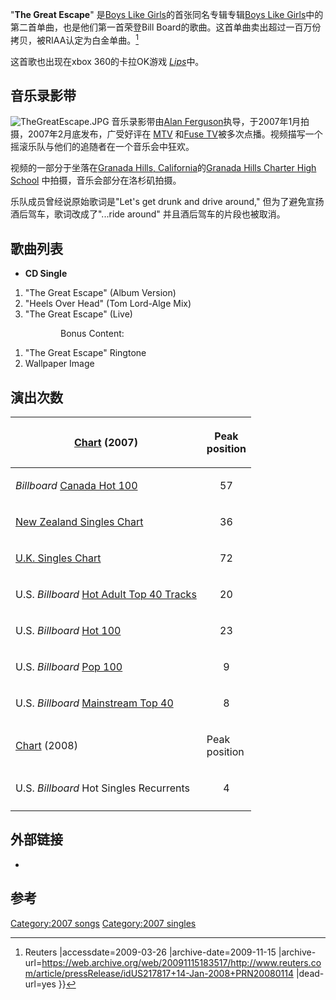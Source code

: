 {{Infobox Single |
| Name           = The Great Escape
| Cover          = The_Great_escape.jpg
| Artist         = [[Boys_Like_Girls|Boys Like Girls]]
| from Album     = [[Boys_Like_Girls_(album)|Boys Like Girls]]
| Released       = [[May_22|May 22]] 2007
| Format         = [[CD_single|CD single]]
| Recorded       = 2006
| Genre          = [[Pop_punk|Pop punk]]
| Length         = 3:28
| Label          = [[Columbia_Records|Columbia]], [[RED_Distribution|Red Ink]]
| Writer         = Martin Johnson, Sam Hollander, Dave Katz
| Producer       = [[Matt_Squire|Matt Squire]]
| Certification   = Platinum <small>(RIAA)</small>
| Last single    = "[[Hero/Heroine|Hero/Heroine]]"<br />(2006)
| This single    = "'''The Great Escape'''"<br />(2007)
| Next single    = "Hero/Heroine (re-release)"<br />(2007)
}}

"'''The Great Escape'''" 是[[Boys_Like_Girls|Boys Like Girls]]的首张同名专辑专辑[[Boys_Like_Girls_(album)|Boys Like Girls]]中的第二首单曲，也是他们第一首荣登Bill Board的歌曲。这首单曲卖出超过一百万份拷贝，被RIAA认定为白金单曲。<ref>{{Cite web |url=http://www.reuters.com/article/pressRelease/idUS217817+14-Jan-2008+PRN20080114 |title=Rapidly Rising Boston Band Boys Like Girls Invited to Open for Avril Lavigne on Upcoming... {{!}} Reuters<!-- Bot generated title --> |accessdate=2009-03-26 |archive-date=2009-11-15 |archive-url=https://web.archive.org/web/20091115183517/http://www.reuters.com/article/pressRelease/idUS217817+14-Jan-2008+PRN20080114 |dead-url=yes }}</ref>

这首歌也出现在xbox 360的卡拉OK游戏 ''[[Lips_(video_game)|Lips]]''中。

== 音乐录影带 ==
[[File:TheGreatEscape.JPG|thumb]]
音乐录影带由[[Alan_Ferguson|Alan Ferguson]]执导，于2007年1月拍摄，2007年2月底发布，广受好评在 [[MTV|MTV]] 和[[Fuse_TV|Fuse TV]]被多次点播。视频描写一个摇滚乐队与他们的追随者在一个音乐会中狂欢。

视频的一部分于坐落在[[Granada_Hills,_California|Granada Hills, California]]的[[Granada_Hills_Charter_High_School|Granada Hills Charter High School]] 中拍摄，音乐会部分在洛杉矶拍摄。


乐队成员曾经说原始歌词是"Let's get drunk and drive around," 但为了避免宣扬酒后驾车，歌词改成了"...ride around" 并且酒后驾车的片段也被取消。

== 歌曲列表 ==
*'''CD Single'''
#"The Great Escape" (Album Version)
#"Heels Over Head" (Tom Lord-Alge Mix)
#"The Great Escape" (Live)
::Bonus Content:
#"The Great Escape" Ringtone
#Wallpaper Image

== 演出次数 ==
{| class="wikitable sortable"
![[Record_chart|Chart]] (2007)
!Peak<br />position
|-
|''Billboard'' [[Canadian_Hot_100|Canada Hot 100]]
|align="center"|57
|-
|[[RIANZ|New Zealand Singles Chart]]
|align="center"|36
|-
|[[U.K._Singles_Chart|U.K. Singles Chart]]
|align="center"|72
|-
|U.S. ''Billboard'' [[Hot_Adult_Top_40_Tracks|Hot Adult Top 40 Tracks]]
|align="center"|20
|-
|U.S. ''Billboard'' [[Hot_100|Hot 100]]
|align="center"|23
|-
|U.S. ''Billboard'' [[Pop_100|Pop 100]]
|align="center"|9
|-
|U.S. ''Billboard'' [[Mainstream_Top_40|Mainstream Top 40]]
|align="center"|8
|-
![[Record_chart|Chart]] (2008)
!Peak<br />position
|-
|U.S. ''Billboard'' Hot Singles Recurrents
|align="center"|4
|-
|}

== 外部链接 ==
* {{YouTube|x5VdYqd6CdA|"The Great Escape" music video}}

== 参考 ==
{{reflist}}

[[Category:2007_songs|Category:2007 songs]]
[[Category:2007_singles|Category:2007 singles]]